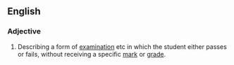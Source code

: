 ==English==

===Adjective===
{{en-adj|-|head=[[pass]]-[[fail]]}}

# Describing a form of [[examination]] etc in which the student either passes or fails, without receiving a specific [[mark]] or [[grade]].
